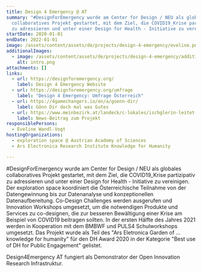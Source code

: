```yaml
---
title: Design 4 Emergency @ AT
summary: "#DesignForEmergency wurde am Center for Design / NEU als globales
  collaboratives Projekt gestartet, mit dem Ziel, die COVID19_Krise partizipativ
  zu adressieren und unter einer Design for Health - Initiative zu vereinigen."
startDate: 2020-01-01
endDate: 2022-01-01
image: /assets/content/assets/de/projects/design-4-emergency/eveline.png
additionalImages:
  - image: /assets/content/assets/de/projects/design-4-emergency/additionalImages/intro.png
    alt: intro.png
attachments: []
links:
  - url: https://designforemergency.org/
    label: Design 4 Emergency Website
  - url: https://designforemergency.org/umfrage
    label: "Design 4 Emergency: Umfrage Österreich"
  - url: https://4gamechangers.io/en/a/goenn-dir/
    label: Gönn Dir doch mal was Gutes
  - url: https://www.meinbezirk.at/landeck/c-lokales/ischglerin-leitet-oesterreich-teilnahme-an-internationalem-corona-forschungsprojekt_a4400145
    label: News-Beitrag zum Projekt
responsiblePersons:
  - Eveline Wandl-Vogt
hostingOrganizations:
  - exploration space @ Austrian Academy of Sciences
  - Ars Electronica Research Institute Knowledge for Humanity

---
```

#DesignForEmergency wurde am Center for Design / NEU als globales collaboratives Projekt gestartet, mit dem Ziel, die COVID19\_Krise partizipativ zu adressieren und unter einer Design for Health - Initiative zu vereinigen. Der exploration space koordiniert die Österreichische Teilnahme von der Datengewinnung bis zur Datenanalyse und konzeptionellen Datenaufbereitung. Co-Design Challenges werden ausgerufen und Innovation Workshops umgesetzt, um die notwendigen Produkte und Services zu co-designen, die zur besseren Bewältigung einer Krise am Beispiel von COVID19 beitragen sollten. In der ersten Hälfte des Jahres 2021 werden in Kooperation mit dem BMBWF und PULS4 Schulworkshops umgesetzt. Das Projekt wurde als Teil des "Ars Eletronica Garden of ... knowledge for humanity" für den DH Award 2020 in der Kategorie "Best use of DH for Public Engagement" gelistet.

Design4Emergency AT fungiert als Demonstrator der Open Innovation Research Infrastruktur.
